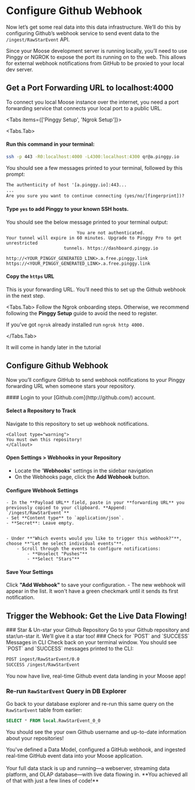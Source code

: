 
# Configure Github Webhook

Now let’s get some real data into this data infrastructure. We’ll do this by configuring Github’s webhook service to send event data to the `/ingest/RawStarEvent` API.

<Callout type="warning">
  Since your Moose development server is running locally, you’ll need to use
  Pinggy or NGROK to expose the port its running on to the web. This allows for
  external webhook notifications from GitHub to be proxied to your local dev
  server.
</Callout>

## Get a Port Forwarding URL to localhost:4000

To connect you local Moose instance over the internet, you need a port forwarding service that connects your local port to a public URL.

<Tabs items={['Pinggy Setup', 'Ngrok Setup']}>

<Tabs.Tab>
<Steps>
#### Run this command in your terminal:
```bash
ssh -p 443 -R0:localhost:4000 -L4300:localhost:4300 qr@a.pinggy.io
```
You should see a few messages printed to your terminal, followed by this prompt: 
```txt {3}
The authenticity of host '[a.pinggy.io]:443...
...
Are you sure you want to continue connecting (yes/no/[fingerprint])?
```
#### Type `yes` to add Pinggy to your known SSH hosts.
    
You should see the below message printed to your terminal output: 
    
```text {6}
                           You are not authenticated.
Your tunnel will expire in 60 minutes. Upgrade to Pinggy Pro to get unrestricted
                      tunnels. https://dashboard.pinggy.io

http://<YOUR_PINGGY_GENERATED_LINK>.a.free.pinggy.link
https://<YOUR_PINGGY_GENERATED_LINK>.a.free.pinggy.link

````
#### Copy the `https` URL
This is your forwarding URL. You’ll need this to set up the Github webhook in the next step.

</Steps>
</Tabs.Tab>

<Tabs.Tab>
<Callout type="warning" title="Prerequisites: Download Ngrok and Complete Sign-Up">
Follow the Ngrok onboarding steps. Otherwise, we recommend following the **Pinggy Setup** guide to avoid the need to register.
</Callout>

If you’ve got `ngrok` already installed run `ngrok http 4000.`

</Tabs.Tab>


<Callout type="warning" title="Save Your Forwarding URL">
It will come in handy later in the tutorial
</Callout>

</Tabs>

## Configure Github Webhook

Now you’ll configure GitHub to send webhook notifications to your Pinggy forwarding URL when someone stars your repository.

<Steps>
#### Login to your [Github.com](http://github.com/) account.

#### Select a Repository to Track
Navigate to this repository to set up webhook notifications.

    <Callout type="warning">
    You must own this repository!
    </Callout>

#### Open Settings > Webhooks in your Repository
- Locate the '**Webhooks**' settings in the sidebar navigation
- On the Webhooks page, click the **Add Webhook** button.


#### Configure Webhook Settings
    - In the **Payload URL** field, paste in your **forwarding URL** you previously copied to your clipboard. **Append: `/ingest/RawStarEvent`**
    - Set **Content type** to `application/json`.
    - **Secret**: Leave empty.


    - Under **"Which events would you like to trigger this webhook?"**, choose **"Let me select individual events"**.
        - Scroll through the events to configure notifications:
            - **Unselect "Pushes"**
            - **Select "Stars"**


#### Save Your Settings
Click **"Add Webhook"** to save your configuration.
    - The new webhook will appear in the list. It won't have a green checkmark until it sends its first notification.
</Steps>

## Trigger the Webhook: Get the Live Data Flowing!

<Steps>
### Star & Un-star your Github Repository
Go to your Github repository and star/un-star it.
<Callout type="success" title="[Send us your Repository URL!](mailto:contact@fiveonefour.com)">
We’ll give it a star too!
</Callout>
### Check for `POST` and `SUCCESS` Messages in CLI
Check back on your terminal window. You should see `POST` and `SUCCESS` messages printed to the CLI:

```txt
POST ingest/RawStarEvent/0.0
SUCCESS /ingest/RawStarEvent
```

<Callout type="success">
You now have live, real-time Github event data landing in your Moose app!
</Callout>

### Re-run `RawStarEvent` Query in DB Explorer
Go back to your database explorer and re-run this same query on the `RawStarEvent` table from earlier:

```sql filename="Your DB Explorer" copy
SELECT * FROM local.RawStarEvent_0_0
```

You should see the your own Github username and up-to-date information about your repositories!

</Steps>


<Callout type="success" title="Celebrate your Progress!">
You've defined a Data Model, configured a GitHub webhook, and ingested real-time GitHub event data into your Moose application.
<br/><br/>
Your full data stack is up and running—a webserver, streaming data platform, and OLAP database—with live data flowing in. **You achieved all of that with just a few lines of code!**

</Callout>

````
